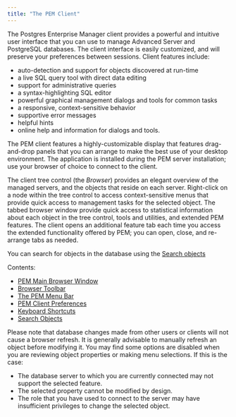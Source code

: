 ```yaml
---
title: "The PEM Client"
---
```


<div id="toc_pem_client" class="registered_link"></div>

The Postgres Enterprise Manager client provides a powerful and intuitive user interface that you can use to manage Advanced Server and PostgreSQL databases. The client interface is easily customized, and will preserve your preferences between sessions. Client features include:

-   auto-detection and support for objects discovered at run-time
-   a live SQL query tool with direct data editing
-   support for administrative queries
-   a syntax-highlighting SQL editor
-   powerful graphical management dialogs and tools for common tasks
-   a responsive, context-sensitive behavior
-   supportive error messages
-   helpful hints
-   online help and information for dialogs and tools.

The PEM client features a highly-customizable display that features drag-and-drop panels that you can arrange to make the best use of your desktop environment. The application is installed during the PEM server installation; use your browser of choice to connect to the client.

The client tree control (the *Browser*) provides an elegant overview of the managed servers, and the objects that reside on each server. Right-click on a node within the tree control to access context-sensitive menus that provide quick access to management tasks for the selected object. The tabbed browser window provide quick access to statistical information about each object in the tree control, tools and utilities, and extended PEM features. The client opens an additional feature tab each time you access the extended functionality offered by PEM; you can open, close, and re-arrange tabs as needed.

You can search for objects in the database using the [Search objects](06_search_objects/#search_objects)

Contents:

-   [PEM Main Browser Window](01_pem_browser_window/#pem_browser_window)
-   [Browser Toolbar](02_pem_toolbar/#pem_toolbar)
-   [The PEM Menu Bar](03_pem_menu_bar/#pem_menu_bar)
-   [PEM Client Preferences](04_preferences/#preferences)
-   [Keyboard Shortcuts](05_keyboard_shortcuts/#keyboard_shortcuts)
-   [Search Objects](06_search_objects/#search_objects)

Please note that database changes made from other users or clients will not cause a browser refresh. It is generally advisable to manually refresh an object before modifying it. You may find some options are disabled when you are reviewing object properties or making menu selections. If this is the case:

-   The database server to which you are currently connected may not support the selected feature.
-   The selected property cannot be modified by design.
-   The role that you have used to connect to the server may have insufficient privileges to change the selected object.
